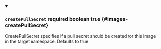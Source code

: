 
<details className="config-field" data-expandable="false" open>
<summary>

### `createPullSecret` <span class="config-field-required" data-required="false">required</span> <span class="config-field-type">boolean</span> <span class="config-field-default">true</span> <span class="config-field-enum"></span> {#images-createPullSecret}

CreatePullSecret specifies if a pull secret should be created for this image in the
target namespace. Defaults to true

</summary>



</details>
